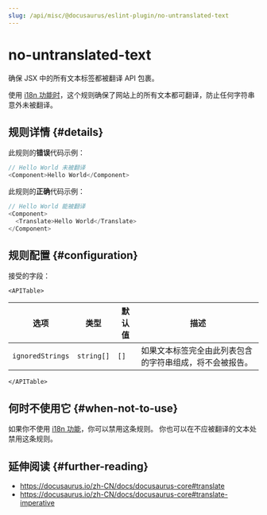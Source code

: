 ```yaml
---
slug: /api/misc/@docusaurus/eslint-plugin/no-untranslated-text
---
```


# no-untranslated-text


确保 JSX 中的所有文本标签都被翻译 API 包裹。

使用 [i18n 功能时](../../../i18n/i18n-introduction.mdx)，这个规则确保了网站上的所有文本都可翻译，防止任何字符串意外未被翻译。

## 规则详情 {#details}

此规则的**错误**代码示例：

```js
// Hello World 未被翻译
<Component>Hello World</Component>
```

此规则的**正确**代码示例：

```js
// Hello World 能被翻译
<Component>
  <Translate>Hello World</Translate>
</Component>
```

## 规则配置 {#configuration}

接受的字段：

```mdx-code-block
<APITable>
```

| 选项               | 类型         | 默认值  | 描述                           |
| ---------------- | ---------- | ---- | ---------------------------- |
| `ignoredStrings` | `string[]` | `[]` | 如果文本标签完全由此列表包含的字符串组成，将不会被报告。 |

```mdx-code-block
</APITable>
```

## 何时不使用它 {#when-not-to-use}

如果你不使用 [i18n 功能](../../../i18n/i18n-introduction.mdx)，你可以禁用这条规则。 你也可以在不应被翻译的文本处禁用这条规则。

## 延伸阅读 {#further-reading}

- https://docusaurus.io/zh-CN/docs/docusaurus-core#translate
- https://docusaurus.io/zh-CN/docs/docusaurus-core#translate-imperative
